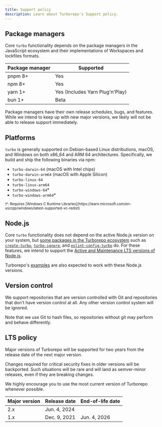 ```yaml
---
title: Support policy
description: Learn about Turborepo's Support policy.
---
```



## Package managers

Core `turbo` functionality depends on the package managers in the JavaScript ecosystem and their implementations of Workspaces and
lockfiles formats.

| Package manager | Supported                       |
| --------------- | ------------------------------- |
| pnpm 8+         | Yes                             |
| npm 8+          | Yes                             |
| yarn 1+         | Yes (Includes Yarn Plug'n'Play) |
| bun 1+          | Beta                            |

<Callout type="info">
  Package managers have their own release schedules, bugs, and features. While
  we intend to keep up with new major versions, we likely will not be able to
  release support immediately.
</Callout>

## Platforms

`turbo` is generally supported on Debian-based Linux distributions, macOS, and
Windows on both x86_64 and ARM 64 architectures. Specifically, we build and ship
the following binaries via npm:

- `turbo-darwin-64` (macOS with Intel chips)
- `turbo-darwin-arm64` (macOS with Apple Silicon)
- `turbo-linux-64`
- `turbo-linux-arm64`
- `turbo-windows-64`\*
- `turbo-windows-arm64`\*

<small>
  \*: Requires [Windows C Runtime
  Libraries](https://learn.microsoft.com/en-us/cpp/windows/latest-supported-vc-redist)
</small>

## Node.js

Core `turbo` functionality does not depend on the
active Node.js version on your system, but [some packages in the Turborepo ecosystem](/repo/docs/reference#packages)
such as [`create-turbo`](/repo/docs/reference/create-turbo), [`turbo-ignore`](/repo/docs/reference/turbo-ignore), and [`eslint-config-turbo`](/repo/docs/reference/eslint-config-turbo) do. For these features,
we intend to support the [Active and Maintenance LTS versions of Node.js](https://nodejs.org/en/about/previous-releases).

Turborepo's [examples](/repo/docs/getting-started/installation#start-with-an-example) are also expected to work with these Node.js versions.

## Version control

We support repositories that are version controlled with Git and repositories that don't have
version control at all. Any other version control system will be ignored.

Note that we use Git to hash files, so repositories without git may perform and behave differently.

## LTS policy

Major versions of Turborepo will be supported for two years from the release date of the next major version.

Changes required for critical security fixes in older versions will be backported. Such situations will be rare and will land as semver-minor releases, even if they are breaking changes.

We highly encourage you to use the most current version of Turborepo whenever possible.

| Major version | Release date | End-of-life date |
| ------------- | ------------ | ---------------- |
| 2.x           | Jun. 4, 2024 |                  |
| 1.x           | Dec. 9, 2021 | Jun. 4, 2026     |
